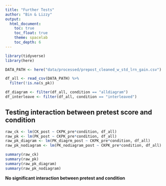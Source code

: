 ```yaml
---
title: "Further Tests"
author: "Bin & Lizzy"
output: 
  html_document:
    toc: true
    toc_float: true
    theme: spacelab
    toc_depth: 6
---
```


```r
library(tidyverse)
library(here)

DATA_PATH <- here("data/processed/prepost_cleaned_w_std_lrn_gain.csv")

df_all <- read_csv(DATA_PATH) %>%
  filter(!is.na(s_pk))

df_diagram <- filter(df_all, condition == "alldiagram")
df_interleave <- filter(df_all, condition == "interleaved")
```

## Testing interaction between pretest score and condition

```r
raw_ck <- lm(CK_post ~ CKPK_pre*condition, df_all)
raw_pk <- lm(PK_post ~ CKPK_pre*condition, df_all)
raw_pk_diagram <- lm(PK_diagrm_post ~ CKPK_pre*condition, df_all)
raw_pk_nodiagram <- lm(PK_nodiagram_post ~ CKPK_pre*condition, df_all)

summary(raw_ck)
summary(raw_pk)
summary(raw_pk_diagram)
summary(raw_pk_nodiagram)
```

**No significant interaction between pretest and condition**

